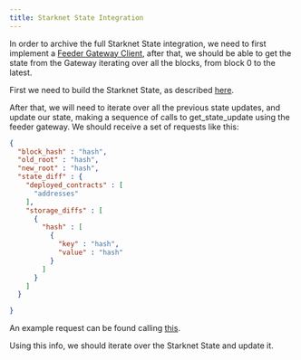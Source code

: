 ```yaml
---
title: Starknet State Integration
---
```


In order to archive the full Starknet State integration, we need to first implement a
[Feeder Gateway Client](../features/feeder-gateway.mdx), after that, we should be able to get the state from the Gateway iterating
over all the blocks, from block 0 to the latest.


First we need to build the Starknet State, as described [here](https://starknet.io/documentation/starknet-state/).

After that, we will need to iterate over all the previous state updates, and update our state, making a sequence of calls
to get_state_update using the feeder gateway. We should receive a set of requests like this:
```json
{
  "block_hash" : "hash",
  "old_root" : "hash",
  "new_root" : "hash",
  "state_diff" : {
    "deployed_contracts" : [
      "addresses"
    ],
    "storage_diffs" : [
      {
        "hash" : [
          {
            "key" : "hash",
            "value" : "hash"
          }
        ]
      }
    ]
  }

}
```

An example request can be found calling [this](https://alpha4.starknet.io/feeder_gateway/get_state_update?block_number=1).

Using this info, we should iterate over the Starknet State and update it.

